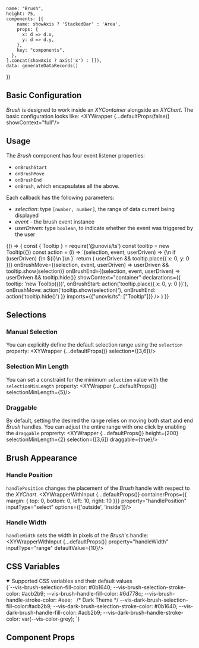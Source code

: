 
    name: "Brush",
    height: 75,
    components: [{
        name: showAxis ? 'StackedBar' : 'Area',
        props: {
          x: d => d.x,
          y: d => d.y,
        },
        key: "components",
      },
    ].concat(showAxis ? axis('x') : []),
    data: generateDataRecords()
})

## Basic Configuration
_Brush_ is designed to work inside an _XYContainer_ alongside an _XYChart_. The basic configuration looks like:
<XYWrapper {...defaultProps(false)} showContext="full"/>

## Usage
The _Brush_ component has four event listener properties:

- `onBrushStart`
- `onBrushMove`
- `onBrushEnd`
- `onBrush`, which encapsulates all the above.

Each callback has the following parameters:
- _selection_: type `[number, number]`, the range of data current being displayed
- _event_ - the brush event instance
- _userDriven_: type `boolean`, to indicate whether the event was triggered by the user

<BrowserOnly>
  {() => {
    const { Tooltip } = require('@unovis/ts')
    const tooltip = new Tooltip({})
    const action = (i) => `(selection, event, userDriven) => {\n    if (userDriven) {\n      ${i}\n    }\n  }`
    return (
      <XYWrapper {...defaultProps()}
        height={150}
        containerProps={{ tooltip }}
        onBrushStart={(selection, event, userDriven) => userDriven && tooltip.place({ x: 0, y: 0 })}
        onBrushMove={(selection, event, userDriven) => userDriven && tooltip.show(selection)}
        onBrushEnd={(selection, event, userDriven) => userDriven && tooltip.hide()}
        showContext="container"
        declarations={{
          tooltip: 'new Tooltip({})',
          onBrushStart: action('tooltip.place({ x: 0, y: 0 }}'),
          onBrushMove: action('tooltip.show(selection)'),
          onBrushEnd: action('tooltip.hide()')
        }}
        imports={{"unovis/ts": ["Tooltip"]}}
      />
    )
  }}
</BrowserOnly>

## Selections
### Manual Selection
You can explicitly define the default selection range using the `selection` property:
<XYWrapper {...defaultProps()} selection={[3,6]}/>

### Selection Min Length
You can set a constraint for the minimum `selection` value with the `selectionMinLength` property:
<XYWrapper {...defaultProps()} selectionMinLength={5}/>

### Draggable
By default, setting the desired the range relies on moving both start and end _Brush_ handles. You can adjust the entire range with one click by enabling the `draggable` proprerty:
<XYWrapper {...defaultProps()} height={200} selectionMinLength={2} selection={[3,6]} draggable={true}/>

## Brush Appearance
### Handle Position
`handlePosition` changes the placement of the _Brush_ handle with respect to the _XYChart_.
<XYWrapperWithInput {...defaultProps()} containerProps={{ margin: { top: 0, bottom: 0, left: 10, right: 10 }}} property="handlePosition" inputType="select" options={['outside', 'inside']}/>

### Handle Width
`handleWidth` sets the width in pixels of the _Brush_'s handle:
<XYWrapperWithInput {...defaultProps()} property="handleWidth" inputType="range" defaultValue={10}/>

## CSS Variables
<details open>
  <summary>Supported CSS variables and their default values</summary>
  <CodeBlock language="css">
{`--vis-brush-selection-fill-color: #0b1640;
--vis-brush-selection-stroke-color: #acb2b9;
--vis-brush-handle-fill-color: #6d778c;
--vis-brush-handle-stroke-color: #eee;
 
/* Dark Theme */
--vis-dark-brush-selection-fill-color:#acb2b9;
--vis-dark-brush-selection-stroke-color: #0b1640;
--vis-dark-brush-handle-fill-color: #acb2b9;
--vis-dark-brush-handle-stroke-color: var(--vis-color-grey);
`}</CodeBlock>
</details>

## Component Props
<PropsTable name='VisBrush'></PropsTable>
